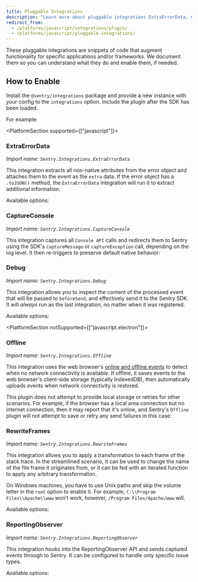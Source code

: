 ```yaml
---
title: Pluggable Integrations
description: "Learn more about pluggable integrations ExtraErrorData, CaptureConsole, Debug, Offline, RewriteFrames, and ReportingObserver, which are snippets of code that augment functionality for specific applications and/or frameworks."
redirect_from:
  - /platforms/javascript/integrations/plugin/
  - /platforms/javascript/pluggable-integrations/
---
```


These pluggable integrations are snippets of code that augment functionality for specific applications and/or frameworks. We document them so you can understand what they do and enable them, if needed.

## How to Enable

Install the `@sentry/integrations` package and provide a new instance with your config to the `integrations` option. Include the plugin after the SDK has been loaded.

For example:

<PlatformContent includePath="configuration/enable-pluggable-integrations" />

<PlatformSection supported={["javascript"]}>

### ExtraErrorData

_Import name: `Sentry.Integrations.ExtraErrorData`_

This integration extracts all non-native attributes from the error object and attaches them to the event as the `extra` data. If the error object has a `.toJSON()` method, the `ExtraErrorData` integration will run it to extract additional information.

Available options:

<PlatformContent includePath="configuration/extra-error-data" />

</PlatformSection>

### CaptureConsole

_Import name: `Sentry.Integrations.CaptureConsole`_

This integration captures all `Console API` calls and redirects them to Sentry using the SDK's `captureMessage` or `captureException` call, depending on the log level. It then re-triggers to preserve default native behavior:

<PlatformContent includePath="configuration/capture-console" />

### Debug

_Import name: `Sentry.Integrations.Debug`_

This integration allows you to inspect the content of the processed event that will be passed to `beforeSend`, and effectively send it to the Sentry SDK. It will *always* run as the last integration, no matter when it was registered.

Available options:

<PlatformContent includePath="configuration/debug" />

<PlatformSection notSupported={["javascript.electron"]}>

### Offline

_Import name: `Sentry.Integrations.Offline`_

This integration uses the web browser's [online and offline events](https://developer.mozilla.org/en-US/docs/Web/API/NavigatorOnLine/Online_and_offline_events) to detect when no network connectivity is available. If offline, it saves events to the web browser's client-side storage (typically IndexedDB), then automatically uploads events when network connectivity is restored.

This plugin does not attempt to provide local storage or retries for other scenarios. For example, if the browser has a local area connection but no internet connection, then it may report that it's online, and Sentry's `Offline` plugin will not attempt to save or retry any send failures in this case:

<PlatformContent includePath="configuration/offline" />

</PlatformSection>

### RewriteFrames

_Import name: `Sentry.Integrations.RewriteFrames`_

This integration allows you to apply a transformation to each frame of the stack trace. In the streamlined scenario, it can be used to change the name of the file frame it originates from, or it can be fed with an iterated function to apply any arbitrary transformation.

On Windows machines, you have to use Unix paths and skip the volume letter in the `root` option to enable it. For example, `C:\\Program Files\\Apache\\www` won’t work, however, `/Program Files/Apache/www` will.

Available options:

<PlatformContent includePath="configuration/rewrite-frames" />

### ReportingObserver

_Import name: `Sentry.Integrations.ReportingObserver`_

This integration hooks into the ReportingObserver API and sends captured events through to Sentry. It can be configured to handle only specific issue types.

Available options:

<PlatformContent includePath="configuration/reporting-observer" />
